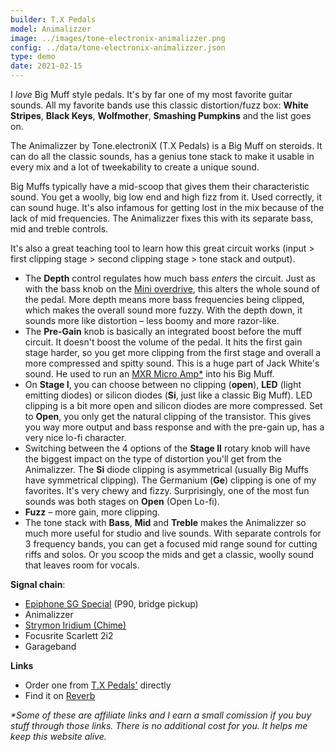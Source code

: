 ```yaml
---
builder: T.X Pedals
model: Animalizzer
image: ../images/tone-electronix-animalizzer.png
config: ../data/tone-electronix-animalizzer.json
type: demo
date: 2021-02-15
---
```


I _love_ Big Muff style pedals. It's by far one of my most favorite guitar sounds. All my favorite bands use this classic distortion/fuzz box: **White Stripes**, **Black Keys**, **Wolfmother**, **Smashing Pumpkins** and the list goes on.

The Animalizzer by Tone.electroniX (T.X Pedals) is a Big Muff on steroids. It can do all the classic sounds, has a genius tone stack to make it usable in every mix and a lot of tweekability to create a unique sound.

Big Muffs typically have a mid-scoop that gives them their characteristic sound. You get a woolly, big low end and high fizz from it. Used correctly, it can sound huge. It's also infamous for getting lost in the mix because of the lack of mid frequencies. The Animalizzer fixes this with its separate bass, mid and treble controls.

It's also a great teaching tool to learn how this great circuit works (input > first clipping stage > second clipping stage > tone stack and output).

- The **Depth** control regulates how much bass _enters_ the circuit. Just as with the bass knob on the [Mini overdrive](/demos/smallsound-bigsound-mini), this alters the whole sound of the pedal. More depth means more bass frequencies being clipped, which makes the overall sound more fuzzy. With the depth down, it sounds more like distortion – less boomy and more razor-like.
- The **Pre-Gain** knob is basically an integrated boost before the muff circuit. It doesn't boost the volume of the pedal. It hits the first gain stage harder, so you get more clipping from the first stage and overall a more compressed and spitty sound. This is a huge part of Jack White's sound. He used to run an [MXR Micro Amp\*](https://www.thomann.de/intl/mxr_micro_amp_m133.htm?partner_id=15606) into his Big Muff.
- On **Stage I**, you can choose between no clipping (**open**), **LED** (light emitting diodes) or silicon diodes (**Si**, just like a classic Big Muff). LED clipping is a bit more open and silicon diodes are more compressed. Set to **Open**, you only get the natural clipping of the transistor. This gives you way more output and bass response and with the pre-gain up, has a very nice lo-fi character.
- Switching between the 4 options of the **Stage II** rotary knob will have the biggest impact on the type of distortion you'll get from the Animalizzer. The **Si** diode clipping is asymmetrical (usually Big Muffs have symmetrical clipping). The Germanium (**Ge**) clipping is one of my favorites. It's very chewy and fizzy. Surprisingly, one of the most fun sounds was both stages on **Open** (Open Lo-fi).
- **Fuzz** – more gain, more clipping.
- The tone stack with **Bass**, **Mid** and **Treble** makes the Animalizzer so much more useful for studio and live sounds. With separate controls for 3 frequency bands, you can get a focused mid range sound for cutting riffs and solos. Or you scoop the mids and get a classic, woolly sound that leaves room for vocals.

**Signal chain**:

- [Epiphone SG Special](https://www.thomann.de/intl/epiphone_sg_special_p_90_faded_pelham.htm?partner_id=15606) (P90, bridge pickup)
- Animalizzer
- [Strymon Iridium (Chime)](/demos/strymon-iridium)
- Focusrite Scarlett 2i2
- Garageband

**Links**

- Order one from [T.X Pedals'](https://txpedals.weebly.com/shop.html) directly
- Find it on [Reverb](https://reverb.grsm.io/loopydemos-tone-electronix-animalizzer)

_\*Some of these are affiliate links and I earn a small comission if you buy stuff through those links. There is no additional cost for you. It helps me keep this website alive._
